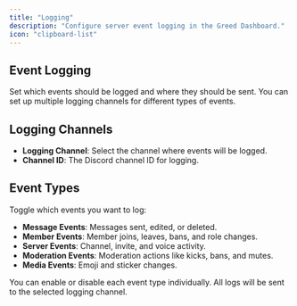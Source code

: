 ```yaml
---
title: "Logging"
description: "Configure server event logging in the Greed Dashboard."
icon: "clipboard-list"
---
```


## Event Logging
Set which events should be logged and where they should be sent. You can set up multiple logging channels for different types of events.

## Logging Channels
- **Logging Channel**: Select the channel where events will be logged.
- **Channel ID**: The Discord channel ID for logging.

## Event Types
Toggle which events you want to log:

- **Message Events**: Messages sent, edited, or deleted.
- **Member Events**: Member joins, leaves, bans, and role changes.
- **Server Events**: Channel, invite, and voice activity.
- **Moderation Events**: Moderation actions like kicks, bans, and mutes.
- **Media Events**: Emoji and sticker changes.

<Note>
You can enable or disable each event type individually. All logs will be sent to the selected logging channel.
</Note> 